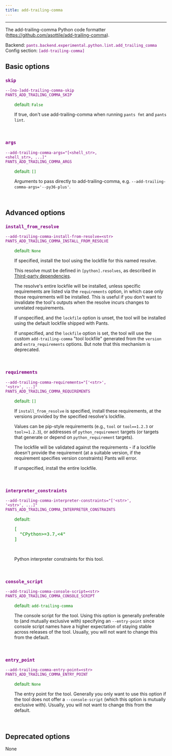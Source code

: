 ```yaml
---
title: add-trailing-comma
---
```


---

The add-trailing-comma Python code formatter (https://github.com/asottile/add-trailing-comma).

Backend: <span style="color: purple"><code>pants.backend.experimental.python.lint.add_trailing_comma</code></span>
Config section: <span style="color: purple"><code>[add-trailing-comma]</code></span>

## Basic options

<div style="color: purple">

### `skip`

  <code>--[no-]add-trailing-comma-skip</code><br>
  <code>PANTS_ADD_TRAILING_COMMA_SKIP</code><br>
</div>
<div style="padding-left: 2em;">
<span style="color: green">default: <code>False</code></span>

<br>

If true, don't use add-trailing-comma when running `pants fmt` and `pants lint`.

</div>
<br>

<div style="color: purple">

### `args`

  <code>--add-trailing-comma-args=&quot;[&lt;shell_str&gt;, &lt;shell_str&gt;, ...]&quot;</code><br>
  <code>PANTS_ADD_TRAILING_COMMA_ARGS</code><br>
</div>
<div style="padding-left: 2em;">
<span style="color: green">default: <code>[]</code></span>

<br>

Arguments to pass directly to add-trailing-comma, e.g. `--add-trailing-comma-args='--py36-plus'`.

</div>
<br>

## Advanced options

<div style="color: purple">

### `install_from_resolve`

  <code>--add-trailing-comma-install-from-resolve=&lt;str&gt;</code><br>
  <code>PANTS_ADD_TRAILING_COMMA_INSTALL_FROM_RESOLVE</code><br>
</div>
<div style="padding-left: 2em;">
<span style="color: green">default: <code>None</code></span>

<br>

If specified, install the tool using the lockfile for this named resolve.

This resolve must be defined in `[python].resolves`, as described in [Third-party dependencies](doc:python-third-party-dependencies#user-lockfiles).

The resolve's entire lockfile will be installed, unless specific requirements are listed via the `requirements` option, in which case only those requirements will be installed. This is useful if you don't want to invalidate the tool's outputs when the resolve incurs changes to unrelated requirements.

If unspecified, and the `lockfile` option is unset, the tool will be installed using the default lockfile shipped with Pants.

If unspecified, and the `lockfile` option is set, the tool will use the custom `add-trailing-comma` "tool lockfile" generated from the `version` and `extra_requirements` options. But note that this mechanism is deprecated.

</div>
<br>

<div style="color: purple">

### `requirements`

  <code>--add-trailing-comma-requirements=&quot;['&lt;str&gt;', '&lt;str&gt;', ...]&quot;</code><br>
  <code>PANTS_ADD_TRAILING_COMMA_REQUIREMENTS</code><br>
</div>
<div style="padding-left: 2em;">
<span style="color: green">default: <code>[]</code></span>

<br>

If `install_from_resolve` is specified, install these requirements, at the versions provided by the specified resolve's lockfile.

Values can be pip-style requirements (e.g., `tool` or `tool==1.2.3` or `tool>=1.2.3`), or addresses of `python_requirement` targets (or targets that generate or depend on `python_requirement` targets).

The lockfile will be validated against the requirements - if a lockfile doesn't provide the requirement (at a suitable version, if the requirement specifies version constraints) Pants will error.

If unspecified, install the entire lockfile.

</div>
<br>

<div style="color: purple">

### `interpreter_constraints`

  <code>--add-trailing-comma-interpreter-constraints=&quot;['&lt;str&gt;', '&lt;str&gt;', ...]&quot;</code><br>
  <code>PANTS_ADD_TRAILING_COMMA_INTERPRETER_CONSTRAINTS</code><br>
</div>
<div style="padding-left: 2em;">
<span style="color: green">default: <pre>[
  "CPython&gt;=3.7,&lt;4"
]</pre></span>

<br>

Python interpreter constraints for this tool.

</div>
<br>

<div style="color: purple">

### `console_script`

  <code>--add-trailing-comma-console-script=&lt;str&gt;</code><br>
  <code>PANTS_ADD_TRAILING_COMMA_CONSOLE_SCRIPT</code><br>
</div>
<div style="padding-left: 2em;">
<span style="color: green">default: <code>add-trailing-comma</code></span>

<br>

The console script for the tool. Using this option is generally preferable to (and mutually exclusive with) specifying an `--entry-point` since console script names have a higher expectation of staying stable across releases of the tool. Usually, you will not want to change this from the default.

</div>
<br>

<div style="color: purple">

### `entry_point`

  <code>--add-trailing-comma-entry-point=&lt;str&gt;</code><br>
  <code>PANTS_ADD_TRAILING_COMMA_ENTRY_POINT</code><br>
</div>
<div style="padding-left: 2em;">
<span style="color: green">default: <code>None</code></span>

<br>

The entry point for the tool. Generally you only want to use this option if the tool does not offer a `--console-script` (which this option is mutually exclusive with). Usually, you will not want to change this from the default.

</div>
<br>

## Deprecated options

None
